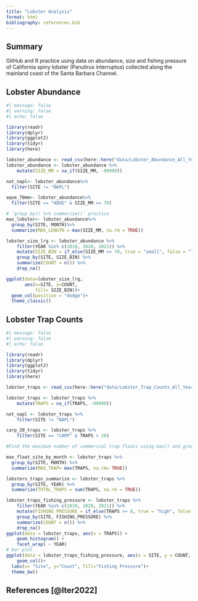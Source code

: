 ```yaml
---
title: "Lobster Analysis"
format: html
bibliography: references.bib
---
```


## Summary

GitHub and R practice using data on abundance, size and fishing pressure of California spiny lobster (Panulirus interruptus) collected along the mainland coast of the Santa Barbara Channel.

## Lobster Abundance

```r
#| message: false
#| warning: false
#| echo: false

library(readr)
library(dplyr)
library(ggplot2)
library(tidyr)
library(here)

lobster_abundance <- read_csv(here::here("data/Lobster_Abundance_All_Years_20220829.csv"))
lobster_abundance <- lobster_abundance %>% 
    mutate(SIZE_MM = na_if(SIZE_MM, -99999))

not_napl<- lobster_abundance%>%
  filter(SITE != "NAPL")

aque_70mm<- lobster_abundance%>%
  filter(SITE == "AQUE" & SIZE_MM >= 70)

# `group_by() %>% summarize()` practice
max_lobster<- lobster_abundance%>%
  group_by(SITE, MONTH)%>%
  summarize(MAX_LENGTH = max(SIZE_MM, na.rm = TRUE))

lobster_size_lrg <- lobster_abundance %>%
    filter(YEAR %in% c(2019, 2020, 2021)) %>%
    mutate(SIZE_BIN = if_else(SIZE_MM <= 70, true = "small", false = "large")) %>%
    group_by(SITE, SIZE_BIN) %>%
    summarize(COUNT = n()) %>%
    drop_na()

ggplot(data=lobster_size_lrg,
       aes(x=SITE, y=COUNT,
           fill= SIZE_BIN))+
  geom_col(position = "dodge")+
  theme_classic()
```

## Lobster Trap Counts

```r
#| message: false
#| warning: false
#| echo: false

library(readr)
library(dplyr)
library(ggplot2)
library(tidyr)
library(here)

lobster_traps <- read_csv(here::here("data/Lobster_Trap_Counts_All_Years_20210519.csv"))

lobster_traps <- lobster_traps %>% 
    mutate(TRAPS = na_if(TRAPS, -99999))

not_napl <- lobster_traps %>% 
    filter(SITE != "NAPL")

carp_20_traps <- lobster_traps %>% 
    filter(SITE == "CARP" & TRAPS > 20)

#Find the maximum number of commercial trap floats using max() and group by SITE and MONTH. Think about how you want to treat the NA values in TRAPS (Hint: check the arguments in max()). Check your output.

max_float_site_by_month <- lobster_traps %>% 
  group_by(SITE, MONTH) %>% 
  summarize(MAX_TRAP= max(TRAPS, na.rm= TRUE)) 

lobsters_traps_summarize <- lobster_traps %>% 
  group_by(SITE, YEAR) %>% 
  summarize(TOTAL_TRAPS = sum(TRAPS, na.rm = TRUE))

lobster_traps_fishing_pressure <- lobster_traps %>% 
    filter(YEAR %in% c(2019, 2020, 2021)) %>%
    mutate(FISHING_PRESSURE = if_else(TRAPS >= 8, true = "high", false = "low")) %>%
    group_by(SITE, FISHING_PRESSURE) %>%
    summarize(COUNT = n()) %>%
    drop_na()
ggplot(data = lobster_traps, aes(x = TRAPS)) +
    geom_histogram() +
    facet_wrap( ~ YEAR)
# bar plot
ggplot(data = lobster_traps_fishing_pressure, aes(x = SITE, y = COUNT, fill = FISHING_PRESSURE)) +
    geom_col()+
  labs(x= "Site", y="Count", fill="Fishing Pressure")+
  theme_bw()
```

## References [@lter2022]
